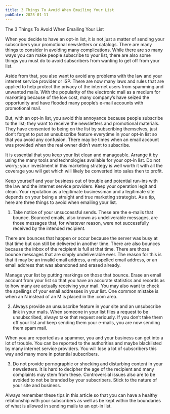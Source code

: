 ```yaml
---
title: 3 Things To Avoid When Emailing Your List
pubDate: 2023-01-11
---
```


The 3 Things To Avoid When Emailing Your List


When you decide to have an opt-in list, it is not just a matter of sending your subscribers your promotional newsletters or catalogs. There are many things to consider in avoiding many complications. While there are so many ways you can make people subscribe to your list, there are also some things you must do to avoid subscribers from wanting to get off from your list.  

Aside from that, you also want to avoid any problems with the law and your internet service provider or ISP. There are now many laws and rules that are applied to help protect the privacy of the internet users from spamming and unwanted mails. With the popularity of the electronic mail as a medium for marketing because of the low cost, many company’s have seized the opportunity and have flooded many people’s e-mail accounts with promotional mail.

But, with an opt-in list, you avoid this annoyance because people subscribe to the list; they want to receive the newsletters and promotional materials. They have consented to being on the list by subscribing themselves, just don’t forget to put an unsubscribe feature everytime in your opt-in list so that you avoid any confusion. There may be times when an email account was provided when the real owner didn’t want to subscribe. 

It is essential that you keep your list clean and manageable. Arrange it by using the many tools and technologies available for your opt-in list. Do not worry; your investment in this marketing strategy is well worth it with all the coverage you will get which will likely be converted into sales then to profit. 

Keep yourself and your business out of trouble and potential run-ins with the law and the internet service providers. Keep your operation legit and clean. Your reputation as a legitimate businessman and a legitimate site depends on your being a straight and true marketing strategist. As a tip, here are three things to avoid when emailing your list. 

1) Take notice of your unsuccessful sends. These are the e-mails that bounce. Bounced emails, also known as undeliverable messages, are those messages that, for whatever reason, were not successfully received by the intended recipient. 

There are bounces that happen or occur because the server was busy at that time but can still be delivered in another time. There are also bounces because the inbox of the recipient is full at that time. There are those bounce messages that are simply undeliverable ever. The reason for this is that it may be an invalid email address, a misspelled email address, or an email address that was abandoned and erased already. 

Manage your list by putting markings on those that bounce. Erase an email account from your list so that you have an accurate statistics and records as to how many are actually receiving your mail. You may also want to check the spellings of your email addresses in your list. One common mistake is when an N instead of an M is placed in the .com area.

2) Always provide an unsubscribe feature in your site and an unsubscribe link in your mails. When someone in your list files a request to be unsubscribed, always take that request seriously. If you don’t take them off your list and keep sending them your e-mails, you are now sending them spam mail. 

When you are reported as a spammer, you and your business can get into a lot of trouble. You can be reported to the authorities and maybe blacklisted by many internet service providers. You will lose a lot of subscribers this way and many more in potential subscribers.

3) Do not provide pornographic or shocking and disturbing content in your newsletters. It is hard to decipher the age of the recipient and many complaints may stem from these. Controversial issues also are to be avoided to not be branded by your subscribers. Stick to the nature of your site and business. 

Always remember these tips in this article so that you can have a healthy relationship with your subscribers as well as be kept within the boundaries of what is allowed in sending mails to an opt-in list.